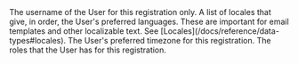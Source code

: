 
<APIBlock>
  <APIField name="Username" optional>
    The username of the User for this registration only.
  </APIField>
  <APIField name="Languages" optional>
    A list of locales that give, in order, the User's preferred languages. These are important for email templates and other localizable text. See [Locales](/docs/reference/data-types#locales).
  </APIField>
  <APIField name="Timezone" optional>
    The User's preferred timezone for this registration. 
  </APIField>
  <APIField name="Roles" optional>
    The roles that the User has for this registration.
  </APIField>
</APIBlock>
